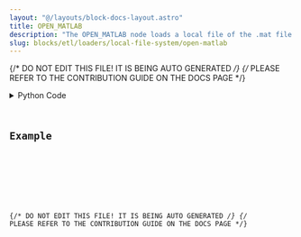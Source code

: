 ```yaml
---
layout: "@/layouts/block-docs-layout.astro"
title: OPEN_MATLAB
description: "The OPEN_MATLAB node loads a local file of the .mat file format."
slug: blocks/etl/loaders/local-file-system/open-matlab
---
```


{/* DO NOT EDIT THIS FILE! IT IS BEING AUTO GENERATED */}
{/* PLEASE REFER TO THE CONTRIBUTION GUIDE ON THE DOCS PAGE */}


<PythonDocsDisplay docstring={docstring} />
<details>
<summary>Python Code</summary>



<Code code={pythonCode} lang="py" wrap theme="dracula" />

[Find this Flojoy Block on GitHub](https://github.com/flojoy-ai/blocks/blob/main/blocks/ETL/LOADERS/LOCAL_FILE_SYSTEM/OPEN_MATLAB/OPEN_MATLAB.py)

</details>

## Example


<GetHelpWidget />


<AppDisplay app={app} blockName="OPEN_MATLAB" client:visible />


<Example />

{/* DO NOT EDIT THIS FILE! IT IS BEING AUTO GENERATED */}
{/* PLEASE REFER TO THE CONTRIBUTION GUIDE ON THE DOCS PAGE */}
